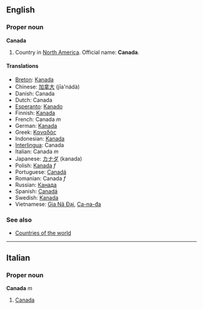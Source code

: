 ==English==
===Proper noun===
'''Canada'''

# Country in [[North America]]. Official name: '''Canada'''.

====Translations====
*[[Breton]]: [[Kanada]]
*Chinese: [[加拿大]] (jīa'nádà)
*Danish: Canada
*Dutch: Canada
*[[Esperanto]]: [[Kanado]]
*Finnish: [[Kanada]]
*French: Canada ''m''
*German: [[Kanada]]
*Greek: [[Καναδάς]]
*Indonesian: [[Kanada]]
*[[Interlingua]]: Canada
*Italian: Canada ''m''
*Japanese: [[カナダ]] (kanada)
*Polish: [[Kanada]]  ''f''
*Portuguese: [[Canadá]]
*Romanian: Canada ''f''
*Russian: [[Канада]]
*Spanish: [[Canadá]]
*Swedish: [[Kanada]]
*Vietnamese: [[Gia Nã Đại]], [[Ca-na-đa]]

===See also===
*[[Countries of the world]]

----
==Italian==
===Proper noun===
'''Canada''' ''m''

#[[Canada]]